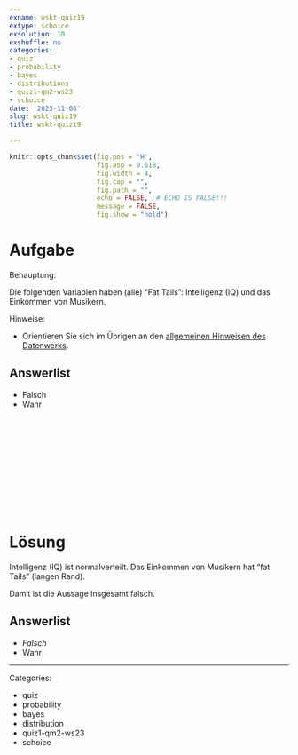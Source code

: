 ```yaml
---
exname: wskt-quiz19
extype: schoice
exsolution: 10
exshuffle: no
categories:
- quiz
- probability
- bayes
- distributions
- quiz1-qm2-ws23
- schoice
date: '2023-11-08'
slug: wskt-quiz19
title: wskt-quiz19

---
```





```r
knitr::opts_chunk$set(fig.pos = 'H',
                      fig.asp = 0.618,
                      fig.width = 4,
                      fig.cap = "", 
                      fig.path = "",
                      echo = FALSE,  # ECHO IS FALSE!!!
                      message = FALSE,
                      fig.show = "hold")
```






# Aufgabe


Behauptung: 

Die folgenden Variablen haben (alle) "Fat Tails": Intelligenz (IQ) und das Einkommen von Musikern.

Hinweise:

- Orientieren Sie sich im Übrigen an den [allgemeinen Hinweisen des Datenwerks](https://datenwerk.netlify.app/hinweise).


Answerlist
----------

* Falsch
* Wahr


</br>
</br>
</br>
</br>
</br>
</br>
</br>
</br>
</br>
</br>

# Lösung

Intelligenz (IQ) ist normalverteilt. 
Das Einkommen von Musikern hat "fat Tails" (langen Rand).

Damit ist die Aussage insgesamt falsch.



Answerlist
----------


* *Falsch*
* Wahr








---

Categories: 

- quiz
- probability
- bayes
- distribution
- quiz1-qm2-ws23
- schoice

